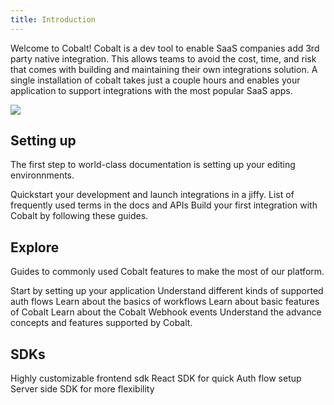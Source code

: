 ```yaml
---
title: Introduction
---
```

Welcome to Cobalt! Cobalt is a dev tool to enable SaaS companies add 3rd party native integration. 
This allows teams to avoid the cost, time, and risk that comes with building and maintaining their own integrations solution. 
A single installation of cobalt takes just a couple hours and enables your application to support integrations with the most popular SaaS apps.

<img
  src="/images/intro.png"
/>

## Setting up

The first step to world-class documentation is setting up your editing environnments.

<CardGroup cols={3}>
	<Card
			title="Quickstart"
			icon="play"
			href="/quickstart"
	>
	Quickstart your development and launch integrations in a jiffy.
	</Card>
  <Card
    title="Glossary"
    icon="pen-to-square"
    href="/glossary"
  >
    List of frequently used terms in the docs and APIs
  </Card>
  <Card
    title="Examples"
    icon="book"
    href="https://docs.gocobalt.io/guides/building/"
  >
    Build your first integration with Cobalt by following these guides.
  </Card>
</CardGroup>

## Explore

Guides to commonly used Cobalt features to make the most of our platform.

<CardGroup cols={3}>
  <Card
    title="App Setup"
    icon="palette"
    href="/guides/configure/app-settings"
  >
    Start by setting up your application
  </Card>
  <Card
    title="Auth Flows"
    icon="code"
    href="/guides/auth-flows"
  >
   Understand different kinds of supported auth flows
  </Card>
  <Card
    title="Workflows"
    icon="screwdriver-wrench"
    href="/guides/workflow"
  >
   Learn about the basics of workflows
  </Card>
  <Card
    title="Basics"
    icon="stars"
    href="/guides/basics"
  >
    Learn about basic features of Cobalt
  </Card>
  <Card
    title="Webhooks"
    icon="flag"
    href="/guides/webhooks"
  >
    Learn about the Cobalt Webhook events
  </Card>
  <Card
    title="Advanced"
    icon="gear"
    href="/guides/advance-concepts"
  >
    Understand the advance concepts and features supported by Cobalt.
  </Card>
</CardGroup>

## SDKs

<CardGroup cols={2}>
  <Card 
		title="Client-Side SDKs"
		icon="code"
	>
		<CardGroup cols={1}>
			<Card
				title="Vanilla JS"
        icon="js"
				href="/sdks/client-side-sdks/js-sdk"
			>
				Highly customizable frontend sdk 
			</Card>
			<Card
				title="React JS"
        icon="react"
				href="/sdks/client-side-sdks/react-sdk"
			>
				React SDK for quick Auth flow setup
			</Card>
		</CardGroup>
	</Card>
	<Card 
		title="Server-Side SDKs"
		icon="code"
	>
		<Card
				title="Node JS (Preferred)"
        icon="node-js"
				href="/sdks/server-side-sdks/nodejs-sdk"
			>
      Server side SDK for more flexibility
		</Card>
	</Card>
</CardGroup>
